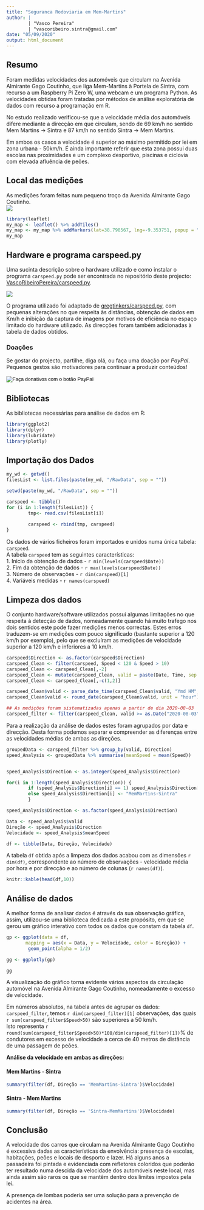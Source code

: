 ```yaml
---
title: "Seguranca Rodoviaria em Mem-Martins"
author: | 
        | "Vasco Pereira"
        | "vascoribeiro.sintra@gmail.com"
date: "05/09/2020"
output: html_document
---
```


## Resumo

Foram medidas velocidades dos automóveis que circulam na Avenida Almirante Gago Coutinho, que liga Mem-Martins à Portela de Sintra, com recurso a um Raspberry Pi Zero W, uma webcam e um programa Python.
As velocidades obtidas foram tratadas por métodos de análise exploratória de dados com recurso a programação em R.

No estudo realizado verificou-se que a velocidade média dos automóveis difere mediante a direcção em que circulam, sendo de 69 km/h no sentido Mem Martins -> Sintra e 87 km/h no sentido Sintra -> Mem Martins.

Em ambos os casos a velocidade é superior ao máximo permitido por lei em zona urbana - 50km/h. É ainda importante referir que esta zona possui duas escolas nas proximidades e um complexo desportivo, piscinas e ciclovia com elevada afluência de peões.

## Local das medições

As medições foram feitas num pequeno troço da Avenida Almirante Gago Coutinho.   
![ ](images/med.JPG)   

```r
library(leaflet)
my_map <- leaflet() %>% addTiles()
my_map <- my_map %>% addMarkers(lat=38.798567, lng=-9.353751, popup = "Troço em análise")
my_map

```


## Hardware e programa carspeed.py

Uma sucinta descrição sobre o hardware utilizado e como instalar o programa `carspeed.py` pode ser encontrada no repositório deste projecto: [VascoRibeiroPereira/carspeed.py](https://github.com/VascoRibeiroPereira/carspeed.py).

![ ](images/hard.jpg)   

O programa utilizado foi adaptado de [gregtinkers/carspeed.py](https://github.com/gregtinkers/carspeed.py), com pequenas alterações no que respeita às distâncias, obtenção de dados em Km/h e inibição da captura de imagens por motivos de eficiência no espaço limitado do hardware utilizado. As direcções foram também adicionadas à tabela de dados obtidos.

### Doações

Se gostar do projecto, partilhe, diga olá, ou faça uma doação por *PayPal*. Pequenos gestos são motivadores para continuar a produzir conteúdos!

<form action="https://www.paypal.com/cgi-bin/webscr" method="post" target="_top">
<input type="hidden" name="cmd" value="_donations" />
<input type="hidden" name="business" value="QXHC4SCEGNE9Q" />
<input type="hidden" name="currency_code" value="EUR" />
<input type="image" src="https://www.paypalobjects.com/pt_PT/PT/i/btn/btn_donateCC_LG.gif" border="0" name="submit" title="PayPal - The safer, easier way to pay online!" alt="Faça donativos com o botão PayPal" />
<img alt="" border="0" src="https://www.paypal.com/pt_PT/i/scr/pixel.gif" width="1" height="1" />
</form>


## Bibliotecas


As bibliotecas necessárias para análise de dados em R:

```r

library(ggplot2) 
library(dplyr) 
library(lubridate) 
library(plotly) 

```

## Importação dos Dados


```r

my_wd <- getwd()
filesList <- list.files(paste(my_wd, "/RawData", sep = ""))

setwd(paste(my_wd, "/RawData", sep = ""))

carspeed <- tibble()
for (i in 1:length(filesList)) {
        tmp<- read.csv(filesList[i])   
        
        carspeed <- rbind(tmp, carspeed)
}

```

Os dados de vários ficheiros foram importados e unidos numa única tabela: `carspeed`.   
A tabela `carspeed` tem as seguintes características:   
1. Inicio da obtenção de dados - `r min(levels(carspeed$Date))`   
2. Fim da obtenção de dados - `r max(levels(carspeed$Date))`   
3. Número de observações - `r dim(carspeed)[1]`   
4. Variáveis medidas - `r names(carspeed)`   

## Limpeza dos dados

O conjunto hardware/software utilizados possui algumas limitações no que respeita à detecção de dados, nomeadamente quando há muito trafego nos dois sentidos este pode fazer medições menos correctas. Estes erros traduzem-se em medições com pouco significado (bastante superior a 120 km/h por exemplo), pelo que se excluíram as medições de velocidade superior a 120 km/h e inferiores a 10 km/h.

```r

carspeed$Direction <- as.factor(carspeed$Direction)
carspeed_Clean <- filter(carspeed, Speed < 120 & Speed > 10)
carspeed_Clean <- carspeed_Clean[,-2]
carspeed_Clean <- mutate(carspeed_Clean, valid = paste(Date, Time, sep = " "))
carspeed_Clean <- carspeed_Clean[,-c(1,2)]

carspeed_Clean$valid <- parse_date_time(carspeed_Clean$valid, "Ymd HM", tz="Europe/Lisbon")
carspeed_Clean$valid <- round_date(carspeed_Clean$valid, unit = "hour")

## As medições foram sistematizadas apenas a partir de dia 2020-08-03
carspeed_filter <- filter(carspeed_Clean, valid >= as.Date("2020-08-03"))

```

Para a realização da análise de dados estes foram agrupados por data e direcção. Desta forma podemos separar e compreender as diferenças entre as velocidades médias de ambas as direções.

```r
groupedData <- carspeed_filter %>% group_by(valid, Direction)
speed_Analysis <- groupedData %>% summarise(meanSpeed = mean(Speed))


speed_Analysis$Direction <- as.integer(speed_Analysis$Direction)

for(i in 1:length(speed_Analysis$Direction)) {
        if (speed_Analysis$Direction[i] == 1) speed_Analysis$Direction[i] <- "Sintra-MemMartins" 
        else speed_Analysis$Direction[i] <- "MemMartins-Sintra"
        }

speed_Analysis$Direction <- as.factor(speed_Analysis$Direction)

Data <- speed_Analysis$valid
Direção <- speed_Analysis$Direction
Velocidade <- speed_Analysis$meanSpeed

df <- tibble(Data, Direção, Velocidade)

```

A tabela `df` obtida após a limpeza dos dados acabou com as dimensões `r dim(df)`, correspondente ao número de observações - velocidade média por hora e por direcção e ao número de colunas (`r names(df)`).   

```r

knitr::kable(head(df,10))

```

## Análise de dados

A melhor forma de analisar dados é através da sua observação gráfica, assim, utilizou-se uma biblioteca dedicada a este propósito, em que se gerou um gráfico interativo com todos os dados que constam da tabela `df`.

```r

gp <- ggplot(data = df, 
       mapping = aes(x = Data, y = Velocidade, color = Direção)) + 
        geom_point(alpha = 1/2)

gg <- ggplotly(gp)

gg

```

A visualização do gráfico torna evidente vários aspectos da circulação automóvel na Avenida Almirante Gago Coutinho, nomeadamente o excesso de velocidade.

Em números absolutos, na tabela antes de agrupar os dados: `carspeed_filter`, temos `r dim(carspeed_filter)[1]` observações, das quais `r sum(carspeed_filter$Speed>50)` são superiores a 50 km/h.   
Isto representa `r round(sum(carspeed_filter$Speed>50)*100/dim(carspeed_filter)[1])`% de condutores em excesso de velocidade a cerca de 40 metros de distância de uma passagem de peões.

**Análise da velocidade em ambas as direções:**

#### Mem Martins - Sintra
```r

summary(filter(df, Direção == 'MemMartins-Sintra')$Velocidade)

```

#### Sintra - Mem Martins
```r

summary(filter(df, Direção == 'Sintra-MemMartins')$Velocidade)

```

## Conclusão

A velocidade dos carros que circulam na Avenida Almirante Gago Coutinho é excessiva dadas as características da envolvência: presença de escolas, habitações, peões e locais de desporto e lazer.
Há alguns anos a passadeira foi pintada e evidenciada com refletores coloridos que poderão ter resultado numa descida da velocidade dos automóveis neste local, mas ainda assim são raros os que se mantêm dentro dos limites impostos pela lei.

A presença de lombas poderia ser uma solução para a prevenção de acidentes na área.


